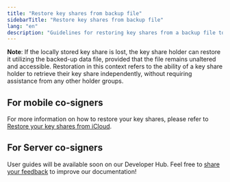 ```yaml
---
title: "Restore key shares from backup file"
sidebarTitle: "Restore key shares from backup file"
lang: "en"
description: "Guidelines for restoring key shares from a backup file to recover lost key shares."
---
```


**Note**: If the locally stored key share is lost, the key share holder can restore it utilizing the backed-up data file, provided that the file remains unaltered and accessible. Restoration in this context refers to the ability of a key share holder to retrieve their key share independently, without requiring assistance from any other holder groups.

## For mobile co-signers

For more information on how to restore your key shares, please refer to [Restore your key shares from iCloud](/en/guard/reset#restore-key-shares).

## For Server co-signers

User guides will be available soon on our Developer Hub.
<Tip>Feel free to [share your feedback](https://forms.zohopublic.com/cobo/form/DocumentFeedbackForm/formperma/QvLOhxJv1_JMsJ-1dleZ8Itb_7rzN-LtgvsDdxosoVI?referrername=manuals) to improve our documentation!</Tip>